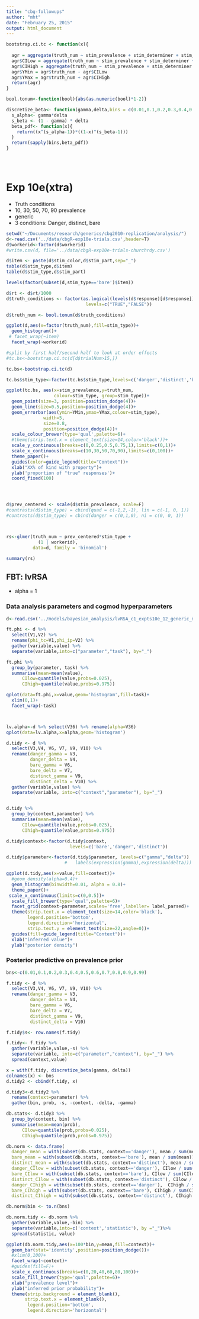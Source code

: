 ```yaml
---
title: "cbg-followups"
author: "mht"
date: "February 25, 2015"
output: html_document
---
```


```r
bootstrap.ci.tc <- function(x){
  
  agr = aggregate(truth_num ~ stim_prevalence + stim_determiner + stim_type, data=x, FUN=mean)
  agr$CILow = aggregate(truth_num ~ stim_prevalence + stim_determiner + stim_type, data=x, FUN=ci.low)$truth_num
  agr$CIHigh = aggregate(truth_num ~ stim_prevalence + stim_determiner + stim_type, data=x, FUN=ci.high)$truth_num
  agr$YMin = agr$truth_num - agr$CILow
  agr$YMax = agr$truth_num + agr$CIHigh
  return(agr)
}

bool.tonum<-function(bool){abs(as.numeric(bool)*1-2)}

discretize_beta<- function(gamma,delta,bins = c(0.01,0.1,0.2,0.3,0.4,0.5,0.6,0.7,0.8,0.9,0.99)) {
  s_alpha<- gamma*delta
  s_beta <- (1 - gamma) * delta
  beta_pdf<- function(x){
    return((x^(s_alpha-1))*((1-x)^(s_beta-1)))
  }
  return(sapply(bins,beta_pdf))
}





```


# Exp 10e(xtra)

+ Truth conditions
+ 10, 30, 50, 70, 90 prevalence
+ generic
+ 3 conditions: Danger, distinct, bare

```r
setwd("~/Documents/research/generics/cbg2010-replication/analysis/")
d<-read.csv('../data/cbgR-exp10e-trials.csv',header=T)
d$workerid<-factor(d$workerid)
#write.csv(d, file='../data/cbgR-exp10e-trials-churchrdy.csv')

d$item <- paste(d$stim_color,d$stim_part,sep="_")
table(d$stim_type,d$item)
table(d$stim_type,d$stim_part)

levels(factor(subset(d,stim_type=='bare')$item))

d$rt <- d$rt/1000
d$truth_conditions <- factor(as.logical(levels(d$response)[d$response]), 
                              levels=c("TRUE","FALSE"))

d$truth_num <- bool.tonum(d$truth_conditions)

ggplot(d,aes(x=factor(truth_num),fill=stim_type))+
  geom_histogram()+
 # facet_wrap(~item)
  facet_wrap(~workerid)

#split by first half/second half to look at order effects
#tc.bs<-bootstrap.ci.tc(d[d$trialNum>15,])

tc.bs<-bootstrap.ci.tc(d)

tc.bs$stim_type<-factor(tc.bs$stim_type,levels=c('danger','distinct','bare'))

ggplot(tc.bs, aes(x=stim_prevalence,y=truth_num,
                  colour=stim_type, group=stim_type))+
  geom_point(size=3, position=position_dodge(4))+
  geom_line(size=0.5,position=position_dodge(4))+
  geom_errorbar(aes(ymin=YMin,ymax=YMax,colour=stim_type),
              width=5,
              size=0.8,
              position=position_dodge(4))+
  scale_colour_brewer(type='qual',palette=6)+
  #theme(strip.text.x = element_text(size=14,color='black'))+
  scale_y_continuous(breaks=c(0,0.25,0.5,0.75,1),limits=c(0,1))+
  scale_x_continuous(breaks=c(10,30,50,70,90),limits=c(0,100))+
  theme_paper()+ 
  guides(color=guide_legend(title="Context"))+
  xlab("XX% of kind with property")+
  ylab('proportion of "true" responses')+
  coord_fixed(100)




d$prev_centered <- scale(d$stim_prevalence, scale=F)
#contrasts(d$stim_type) = cbind(quad = c(-1,2,-1), lin = c(-1, 0, 1))
#contrasts(d$stim_type) = cbind(danger = c(0,1,0), ni = c(0, 0, 1))



rs<-glmer(truth_num ~ prev_centered*stim_type + 
            (1 | workerid), 
          data=d, family = 'binomial')

summary(rs)

```

## FBT: lvRSA

+ alpha = 1

### Data analysis parameters and cogmod hyperparameters

```r

d<-read.csv('../models/bayesian_analysis/lvRSA_c1_expts10e_12_generic_mh1000_10.csv',header=F)

ft.phi <- d %>% 
  select(V1,V2) %>% 
  rename(phi_tc=V1,phi_ip=V2) %>%
  gather(variable,value) %>% 
  separate(variable,into=c("parameter","task"), by="_")

ft.phi %>%
  group_by(parameter, task) %>%
  summarise(mean=mean(value),
      CIlow=quantile(value,probs=0.025),
      CIhigh=quantile(value,probs=0.975))

qplot(data=ft.phi,x=value,geom='histogram',fill=task)+
  xlim(0,1)+
  facet_wrap(~task)



lv.alpha<-d %>% select(V36) %>% rename(alpha=V36)
qplot(data=lv.alpha,x=alpha,geom='histogram')

d.tidy <- d %>%
  select(V3,V4, V6, V7, V9, V10) %>%
  rename(danger_gamma = V3,
         danger_delta = V4,
         bare_gamma = V6,
         bare_delta = V7,
         distinct_gamma = V9,
         distinct_delta = V10) %>%
  gather(variable,value) %>%
  separate(variable, into=c("context","parameter"), by="_")


d.tidy %>%
  group_by(context,parameter) %>%
  summarise(mean=mean(value),
      CIlow=quantile(value,probs=0.025),
      CIhigh=quantile(value,probs=0.975))

d.tidy$context<-factor(d.tidy$context,
                        levels=c('bare','danger','distinct'))

d.tidy$parameter<-factor(d.tidy$parameter, levels=c("gamma","delta"))
                      #   labels(expression(gamma),expression(delta)))

ggplot(d.tidy,aes(x=value,fill=context))+
  #geom_density(alpha=0.4)+
  geom_histogram(binwidth=0.01, alpha = 0.8)+
  theme_paper()+
 scale_x_continuous(limits=c(0,0.5))+
  scale_fill_brewer(type='qual',palette=6)+
  facet_grid(context~parameter,scales='free',labeller= label_parsed)+
  theme(strip.text.x = element_text(size=14,color='black'),
        legend.position='bottom',
        legend.direction='horizontal',
        strip.text.y = element_text(size=22,angle=0))+
  guides(fill=guide_legend(title="Context"))+
  xlab("inferred value")+
  ylab("posterior density")

```

### Posterior predictive on prevalence prior

```r

bns<-c(0.01,0.1,0.2,0.3,0.4,0.5,0.6,0.7,0.8,0.9,0.99)

f.tidy <- d %>%
  select(V3,V4, V6, V7, V9, V10) %>%
  rename(danger_gamma = V3,
         danger_delta = V4,
         bare_gamma = V6,
         bare_delta = V7,
         distinct_gamma = V9,
         distinct_delta = V10) 

f.tidy$s<- row.names(f.tidy)

f.tidy<- f.tidy %>% 
  gather(variable,value,-s) %>% 
  separate(variable, into=c("parameter","context"), by="_") %>% 
  spread(context,value)

x = with(f.tidy, discretize_beta(gamma, delta))
colnames(x) <- bns
d.tidy2 <- cbind(f.tidy, x)

d.tidy3<-d.tidy2 %>% 
  rename(context=parameter) %>%
  gather(bin, prob, -s, -context, -delta, -gamma)

db.stats<- d.tidy3 %>% 
  group_by(context, bin) %>%
  summarise(mean=mean(prob),
      CIlow=quantile(prob,probs=0.025),
      CIhigh=quantile(prob,probs=0.975))

db.norm <- data.frame(
  danger_mean = with(subset(db.stats, context=='danger'), mean / sum(mean)),
  bare_mean = with(subset(db.stats, context=='bare'), mean / sum(mean)),
  distinct_mean = with(subset(db.stats, context=='distinct'), mean / sum(mean)),
  danger_CIlow = with(subset(db.stats, context=='danger'), CIlow / sum(CIlow)),
  bare_CIlow = with(subset(db.stats, context=='bare'), CIlow / sum(CIlow)),
  distinct_CIlow = with(subset(db.stats, context=='distinct'), CIlow / sum(CIlow)),
  danger_CIhigh = with(subset(db.stats, context=='danger'),  CIhigh / sum(CIhigh)),
  bare_CIhigh = with(subset(db.stats, context=='bare'), CIhigh / sum(CIhigh)),
  distinct_CIhigh = with(subset(db.stats, context=='distinct'), CIhigh / sum(CIhigh)))

db.norm$bin <- to.n(bns)

db.norm.tidy <- db.norm %>%
  gather(variable,value,-bin) %>%
  separate(variable,into=c('context','statistic'), by ="_")%>%
  spread(statistic, value)

ggplot(db.norm.tidy,aes(x=100*bin,y=mean,fill=context))+
  geom_bar(stat='identity',position=position_dodge())+
  #xlim(0,100)+
  facet_wrap(~context)+
  #guides(fill=F)+
  scale_x_continuous(breaks=c(0,20,40,60,80,100))+
  scale_fill_brewer(type='qual',palette=6)+
  xlab("prevalence level")+
  ylab("inferred prior probability")+
  theme(strip.background = element_blank(),
       strip.text.x = element_blank(),
        legend.position='bottom',
        legend.direction='horizontal')
```


